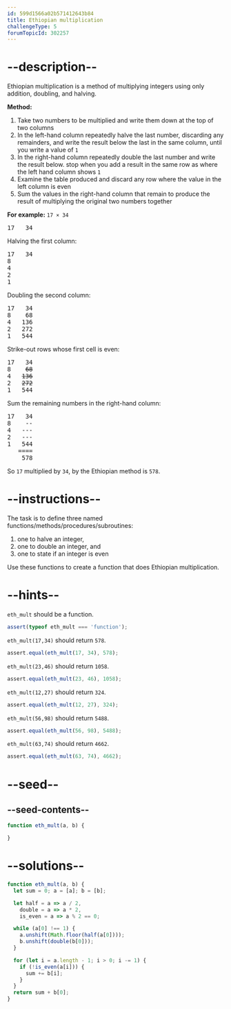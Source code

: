 ```yaml
---
id: 599d1566a02b571412643b84
title: Ethiopian multiplication
challengeType: 5
forumTopicId: 302257
---
```


# --description--

Ethiopian multiplication is a method of multiplying integers using only addition, doubling, and halving.

**Method:**

<ol>
  <li>Take two numbers to be multiplied and write them down at the top of two columns</li>
  <li>In the left-hand column repeatedly halve the last number, discarding any remainders, and write the result below the last in the same column, until you write a value of <code>1</code></li>
  <li>In the right-hand column repeatedly double the last number and write the result below. stop when you add a result in the same row as where the left hand column shows <code>1</code></li>
  <li>Examine the table produced and discard any row where the value in the left column is even</li>
  <li>Sum the values in the right-hand column that remain to produce the result of multiplying the original two numbers together</li>
</ol>

**For example:** `17 × 34`

<pre>17   34
</pre>

Halving the first column:

<pre>17   34
8
4
2
1
</pre>

Doubling the second column:

<pre>17   34
8    68
4   136
2   272
1   544
</pre>

Strike-out rows whose first cell is even:

<pre>17   34
8    <strike>68</strike>
4   <strike>136</strike>
2   <strike>272</strike>
1   544
</pre>

Sum the remaining numbers in the right-hand column:

<pre>17   34
8    --
4   ---
2   ---
1   544
   ====
    578
</pre>

So `17` multiplied by `34`, by the Ethiopian method is `578`.

# --instructions--

The task is to define three named functions/methods/procedures/subroutines:

<ol>
  <li>one to halve an integer,</li>
  <li>one to double an integer, and</li>
  <li>one to state if an integer is even</li>
</ol>

Use these functions to create a function that does Ethiopian multiplication.

# --hints--

`eth_mult` should be a function.

```js
assert(typeof eth_mult === 'function');
```

`eth_mult(17,34)` should return `578`.

```js
assert.equal(eth_mult(17, 34), 578);
```

`eth_mult(23,46)` should return `1058`.

```js
assert.equal(eth_mult(23, 46), 1058);
```

`eth_mult(12,27)` should return `324`.

```js
assert.equal(eth_mult(12, 27), 324);
```

`eth_mult(56,98)` should return `5488`.

```js
assert.equal(eth_mult(56, 98), 5488);
```

`eth_mult(63,74)` should return `4662`.

```js
assert.equal(eth_mult(63, 74), 4662);
```

# --seed--

## --seed-contents--

```js
function eth_mult(a, b) {

}
```

# --solutions--

```js
function eth_mult(a, b) {
  let sum = 0; a = [a]; b = [b];

  let half = a => a / 2,
    double = a => a * 2,
    is_even = a => a % 2 == 0;

  while (a[0] !== 1) {
    a.unshift(Math.floor(half(a[0])));
    b.unshift(double(b[0]));
  }

  for (let i = a.length - 1; i > 0; i -= 1) {
    if (!is_even(a[i])) {
      sum += b[i];
    }
  }
  return sum + b[0];
}
```
